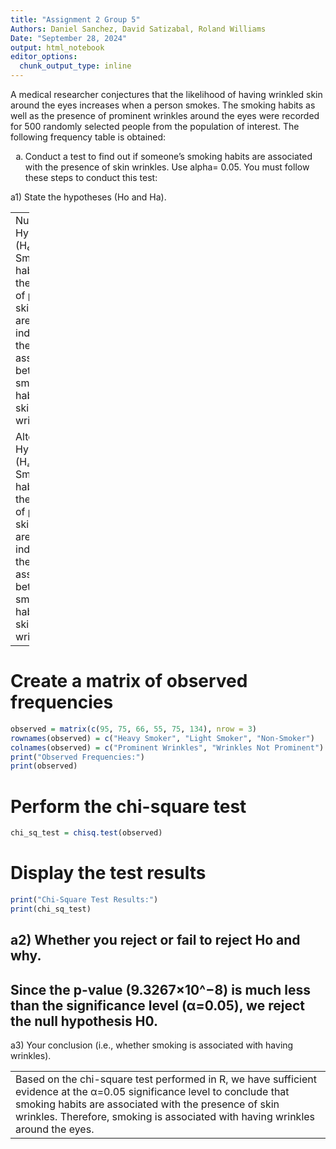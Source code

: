 ---
title: "Assignment 2 Group 5"
Authors: Daniel Sanchez, David Satizabal, Roland Williams
Date: "September 28, 2024"
output: html_notebook
editor_options: 
  chunk_output_type: inline
---

A medical researcher conjectures that the likelihood of having wrinkled skin around the eyes increases when a person smokes. The smoking habits as well as the presence of prominent wrinkles around the eyes were recorded for 500 randomly selected people from the population of interest. The following frequency table is obtained:


a) Conduct a test to find out if someone’s smoking habits are associated with the presence of skin wrinkles. Use alpha= 0.05. You must follow these steps to conduct this test:

a1) State the hypotheses (Ho and Ha). 

---
Null Hypothesis (H₀): Smoking habits and the presence of prominent skin wrinkles are independent; there is no association between smoking habits and skin wrinkles.

Alternative Hypothesis (Hₐ): Smoking habits and the presence of prominent skin wrinkles are not independent; there is an association between smoking habits and skin wrinkles.

---

# Create a matrix of observed frequencies
```{r}
observed = matrix(c(95, 75, 66, 55, 75, 134), nrow = 3)
rownames(observed) = c("Heavy Smoker", "Light Smoker", "Non-Smoker")
colnames(observed) = c("Prominent Wrinkles", "Wrinkles Not Prominent")
print("Observed Frequencies:")
print(observed)
```


# Perform the chi-square test
```{r}
chi_sq_test = chisq.test(observed)
```


# Display the test results
```{r}
print("Chi-Square Test Results:")
print(chi_sq_test)
```


a2) Whether you reject or fail to reject Ho and why.
---
Since the p-value (9.3267×10^−8) is much less than the significance level (α=0.05), we reject the null hypothesis H0.
---

a3) Your conclusion (i.e., whether smoking is associated with having wrinkles).

---
Based on the chi-square test performed in R, we have sufficient evidence at the α=0.05 significance level to conclude that smoking habits are associated with the presence of skin wrinkles. Therefore, smoking is associated with having wrinkles around the eyes.
---